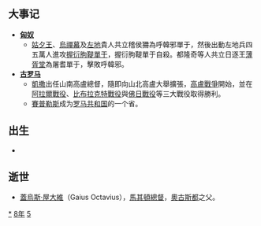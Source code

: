 {{yearTOC|-58|西汉'''[[神爵|神爵]]四年'''}}

== 大事记 ==
*'''[[匈奴|匈奴]]'''
**[[姑夕王|姑夕王]]、[[烏禪幕|烏禪幕]]及[[左地|左地]]貴人共立稽侯狦為呼韓邪單于，然後出動左地兵四五萬人進攻[[握衍朐鞮單于|握衍朐鞮單于]]，握衍朐鞮單于自殺。都隆奇等人共立日逐王[[屠耆單于|薄胥堂]]為屠耆單于，擊敗呼韓邪。
*'''[[古罗马|古罗马]]'''
**[[凱撒|凱撒]]出任山南高盧總督，隨即向山北高盧大舉擴張，[[高盧戰爭|高盧戰爭]]開始，並在[[阿拉爾戰役|阿拉爾戰役]]、[[比布拉克特戰役|比布拉克特戰役]]與[[佛日戰役_(公元前58年)|佛日戰役]]等三大戰役取得勝利。
**[[賽普勒斯|賽普勒斯]]成为[[罗马共和国|罗马共和国]]的一个省。

== 出生 ==
*

== 逝世 ==
{{Wikisource year mention}}
*[[蓋烏斯·屋大維|蓋烏斯·屋大維]]（Gaius Octavius），[[馬其頓|馬其頓]][[總督|總督]]，[[奧古斯都|奧古斯都]]之父。

[[Category:前58年|*]]
[[Category:前50年代|8年]]
[[Category:前1世纪各年|5]]